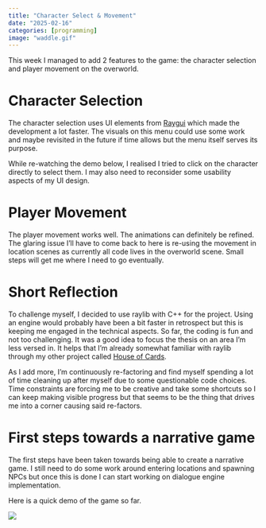 ```yaml
---
title: "Character Select & Movement"
date: "2025-02-16"
categories: [programming]
image: "waddle.gif"
---
```


This week I managed to add 2 features to the game: the character selection and player movement on the overworld.

# Character Selection

The character selection uses UI elements from [Raygui](https://github.com/raysan5/raygui) which made the development a lot faster.
The visuals on this menu could use some work and maybe revisited in the future if time allows but the menu itself serves its purpose.

While re-watching the demo below, I realised I tried to click on the character directly to select them. I may also need to reconsider some usability aspects of my UI design.

# Player Movement

The player movement works well. The animations can definitely be refined. The glaring issue I'll have to come back to here is re-using the movement in location scenes as currently all code lives in the overworld scene. Small steps will get me where I need to go eventually.

# Short Reflection

To challenge myself, I decided to use raylib with C++ for the project. Using an engine would probably have been a bit faster in retrospect but this is keeping me engaged in the technical aspects. So far, the coding is fun and not too challenging. It was a good idea to focus the thesis on an area I'm less versed in. It helps that I'm already somewhat familiar with raylib through my other project called [House of Cards](https://boopdood.itch.io/house-of-cards).

As I add more, I'm continuously re-factoring and find myself spending a lot of time cleaning up after myself due to some questionable code choices. Time constraints are forcing me to be creative and take some shortcuts so I can keep making visible progress but that seems to be the thing that drives me into a corner causing said re-factors.

# First steps towards a narrative game

The first steps have been taken towards being able to create a narrative game. I still need to do some work around entering locations and spawning NPCs but once this is done I can start working on dialogue engine implementation.

Here is a quick demo of the game so far.

![](waddle.gif)
